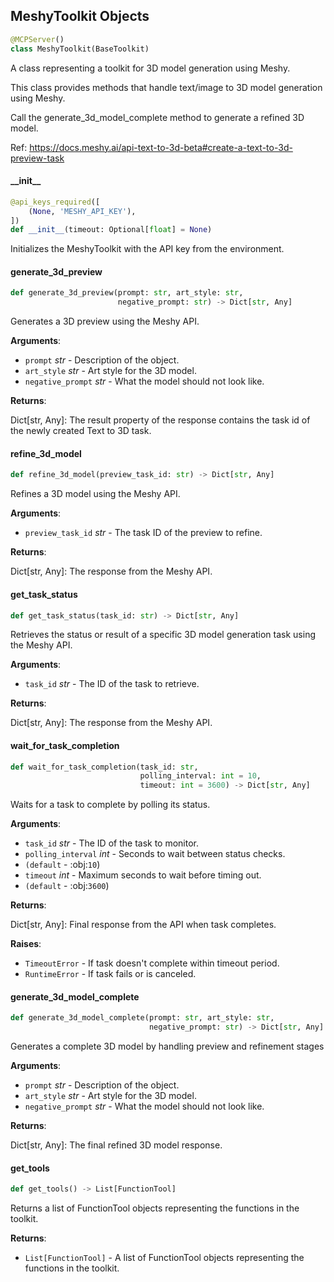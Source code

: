 <a id="camel.toolkits.meshy_toolkit"></a>

<a id="camel.toolkits.meshy_toolkit.MeshyToolkit"></a>

## MeshyToolkit Objects

```python
@MCPServer()
class MeshyToolkit(BaseToolkit)
```

A class representing a toolkit for 3D model generation using Meshy.

This class provides methods that handle text/image to 3D model
generation using Meshy.

Call the generate_3d_model_complete method to generate a refined 3D model.

Ref:
https://docs.meshy.ai/api-text-to-3d-beta#create-a-text-to-3d-preview-task

<a id="camel.toolkits.meshy_toolkit.MeshyToolkit.__init__"></a>

#### \_\_init\_\_

```python
@api_keys_required([
    (None, 'MESHY_API_KEY'),
])
def __init__(timeout: Optional[float] = None)
```

Initializes the MeshyToolkit with the API key from the
environment.

<a id="camel.toolkits.meshy_toolkit.MeshyToolkit.generate_3d_preview"></a>

#### generate\_3d\_preview

```python
def generate_3d_preview(prompt: str, art_style: str,
                        negative_prompt: str) -> Dict[str, Any]
```

Generates a 3D preview using the Meshy API.

**Arguments**:

- `prompt` _str_ - Description of the object.
- `art_style` _str_ - Art style for the 3D model.
- `negative_prompt` _str_ - What the model should not look like.
  

**Returns**:

  Dict[str, Any]: The result property of the response contains the
  task id of the newly created Text to 3D task.

<a id="camel.toolkits.meshy_toolkit.MeshyToolkit.refine_3d_model"></a>

#### refine\_3d\_model

```python
def refine_3d_model(preview_task_id: str) -> Dict[str, Any]
```

Refines a 3D model using the Meshy API.

**Arguments**:

- `preview_task_id` _str_ - The task ID of the preview to refine.
  

**Returns**:

  Dict[str, Any]: The response from the Meshy API.

<a id="camel.toolkits.meshy_toolkit.MeshyToolkit.get_task_status"></a>

#### get\_task\_status

```python
def get_task_status(task_id: str) -> Dict[str, Any]
```

Retrieves the status or result of a specific 3D model generation
task using the Meshy API.

**Arguments**:

- `task_id` _str_ - The ID of the task to retrieve.
  

**Returns**:

  Dict[str, Any]: The response from the Meshy API.

<a id="camel.toolkits.meshy_toolkit.MeshyToolkit.wait_for_task_completion"></a>

#### wait\_for\_task\_completion

```python
def wait_for_task_completion(task_id: str,
                             polling_interval: int = 10,
                             timeout: int = 3600) -> Dict[str, Any]
```

Waits for a task to complete by polling its status.

**Arguments**:

- `task_id` _str_ - The ID of the task to monitor.
- `polling_interval` _int_ - Seconds to wait between status checks.
- `(default` - :obj:`10`)
- `timeout` _int_ - Maximum seconds to wait before timing out.
- `(default` - :obj:`3600`)
  

**Returns**:

  Dict[str, Any]: Final response from the API when task completes.
  

**Raises**:

- `TimeoutError` - If task doesn't complete within timeout period.
- `RuntimeError` - If task fails or is canceled.

<a id="camel.toolkits.meshy_toolkit.MeshyToolkit.generate_3d_model_complete"></a>

#### generate\_3d\_model\_complete

```python
def generate_3d_model_complete(prompt: str, art_style: str,
                               negative_prompt: str) -> Dict[str, Any]
```

Generates a complete 3D model by handling preview and refinement
stages

**Arguments**:

- `prompt` _str_ - Description of the object.
- `art_style` _str_ - Art style for the 3D model.
- `negative_prompt` _str_ - What the model should not look like.
  

**Returns**:

  Dict[str, Any]: The final refined 3D model response.

<a id="camel.toolkits.meshy_toolkit.MeshyToolkit.get_tools"></a>

#### get\_tools

```python
def get_tools() -> List[FunctionTool]
```

Returns a list of FunctionTool objects representing the
functions in the toolkit.

**Returns**:

- `List[FunctionTool]` - A list of FunctionTool objects
  representing the functions in the toolkit.

